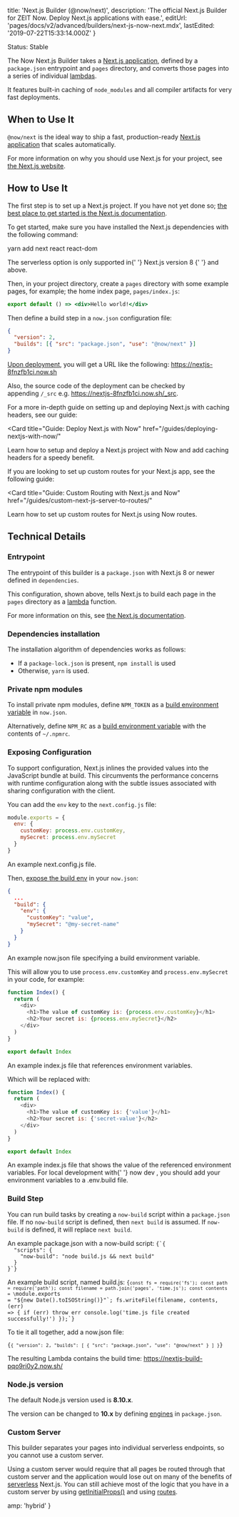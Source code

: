 
  title: 'Next.js Builder (@now/next)',
  description:
    'The official Next.js Builder for ZEIT Now. Deploy Next.js applications with ease.',
  editUrl: 'pages/docs/v2/advanced/builders/next-js-now-next.mdx',
  lastEdited: '2019-07-22T15:33:14.000Z'
}

<Tag>Status: Stable</Tag>

The Now Next.js Builder takes a [Next.js application](https://nextjs.org), defined by a `package.json` entrypoint and `pages` directory, and converts those pages into a series of individual [lambdas](/docs/v2/deployments/concepts/lambdas).

It features built-in caching of `node_modules` and all compiler artifacts for very fast deployments.

## When to Use It

`@now/next` is the ideal way to ship a fast, production-ready [Next.js application](https://nextjs.org) that scales automatically.

For more information on why you should use Next.js for your project, see [the Next.js website](https://nextjs.org).

## How to Use It

The first step is to set up a Next.js project. If you have not yet done so; [the best place to get started is the Next.js documentation](https://nextjs.org/docs/#setup).

To get started, make sure you have installed the Next.js dependencies with the following command:

<TerminalInput>yarn add next react react-dom</TerminalInput>

<Note>
  The serverless option is only supported in{' '}
  <GenericLink href="https://nextjs.org/blog/next-8/#serverless-nextjs">
    Next.js version 8
  </GenericLink>{' '}
  and above.
</Note>

Then, in your project directory, create a `pages` directory with some example pages, for example; the home index page, `pages/index.js`:

```jsx
export default () => <div>Hello world!</div>
```

Then define a build step in a `now.json` configuration file:

```json
{
  "version": 2,
  "builds": [{ "src": "package.json", "use": "@now/next" }]
}
```

[Upon deployment](/docs/v2/deployments/basics), you will get a URL like the following: <https://nextjs-8fnzfb1ci.now.sh>

Also, the source code of the deployment can be checked by appending `/_src` e.g. <https://nextjs-8fnzfb1ci.now.sh/_src>.

For a more in-depth guide on setting up and deploying Next.js with caching headers, see our guide:

<Card
  title="Guide: Deploy Next.js with Now"
  href="/guides/deploying-nextjs-with-now/"
>
  Learn how to setup and deploy a Next.js project with Now and add caching
  headers for a speedy benefit.
</Card>

If you are looking to set up custom routes for your Next.js app, see the following guide:

<Card
  title="Guide: Custom Routing with Next.js and Now"
  href="/guides/custom-next-js-server-to-routes/"
>
  Learn how to set up custom routes for Next.js using Now routes.
</Card>

## Technical Details

### Entrypoint

The entrypoint of this builder is a `package.json` with Next.js 8 or newer defined in `dependencies`.

This configuration, shown above, tells Next.js to build each page in the `pages` directory as a [lambda](/docs/v2/deployments/concepts/lambdas/) function.

For more information on this, see [the Next.js documentation](https://github.com/zeit/next.js#serverless-deployment).

### Dependencies installation

The installation algorithm of dependencies works as follows:

- If a `package-lock.json` is present, `npm install` is used
- Otherwise, `yarn` is used.

### Private npm modules

To install private npm modules, define `NPM_TOKEN` as a [build environment variable](/docs/v2/deployments/configuration#build.env) in `now.json`.

Alternatively, define `NPM_RC` as a [build environment variable](/docs/v2/deployments/configuration#build.env) with the contents of `~/.npmrc`.

### Exposing Configuration

To support configuration, Next.js inlines the provided values into the JavaScript bundle at build. This circumvents the performance concerns with runtime configuration along with the subtle issues associated with sharing configuration with the client.

You can add the `env` key to the `next.config.js` file:

```js
module.exports = {
  env: {
    customKey: process.env.customKey,
    mySecret: process.env.mySecret
  }
}
```

<Caption>
  An example <InlineCode>next.config.js</InlineCode> file.
</Caption>

Then, [expose the build env](/docs/v2/deployments/environment-variables-and-secrets) in your `now.json`:

```json
{
  ...
  "build": {
    "env": {
      "customKey": "value",
      "mySecret": "@my-secret-name"
    }
  }
}
```

<Caption>
  An example <InlineCode>now.json</InlineCode> file specifying a build
  environment variable.
</Caption>

This will allow you to use `process.env.customKey` and `process.env.mySecret` in your code, for example:

```js
function Index() {
  return (
    <div>
      <h1>The value of customKey is: {process.env.customKey}</h1>
      <h2>Your secret is: {process.env.mySecret}</h2>
    </div>
  )
}

export default Index
```

<Caption>
  An example <InlineCode>index.js</InlineCode> file that references environment
  variables.
</Caption>

Which will be replaced with:

```js
function Index() {
  return (
    <div>
      <h1>The value of customKey is: {'value'}</h1>
      <h2>Your secret is: {'secret-value'}</h2>
    </div>
  )
}

export default Index
```

<Caption>
  An example <InlineCode>index.js</InlineCode> file that shows the value of the
  referenced environment variables.
</Caption>

<Note>
  For local development with{' '}
  <GenericLink href="https://zeit.co/docs/v2/development/basics">
    now dev
  </GenericLink>
  , you should add your <GenericLink href="https://zeit.co/docs/v2/development/environment-variables/#using-a-.env.build-file">
    environment variables
  </GenericLink> to a <InlineCode>.env.build</InlineCode> file.
</Note>

### Build Step

You can run build tasks by creating a `now-build` script within a `package.json` file. If no `now-build` script is defined, then `next build` is assumed. If `now-build` is defined, it will replace `next build`.

<Example>
<span>An example <InlineCode>package.json</InlineCode> with a <InlineCode>now-build</InlineCode> script:</span>
<Code lang="json">{`{
  "scripts": {
    "now-build": "node build.js && next build"
  }
}`}</Code>

<span>An example build script, named <InlineCode>build.js</InlineCode>:</span>
<Code lang="javascript">{`const fs = require('fs');
const path = require('path');
const filename = path.join('pages', 'time.js');
const contents = \`module.exports = "\${new Date().toISOString()}"\`;
fs.writeFile(filename, contents, (err) => {
  if (err) throw err
  console.log('time.js file created successfully!')
});`}</Code>

<span>
  To tie it all together, add a <InlineCode>now.json</InlineCode> file:
</span>

<Code lang="json">{`{
  "version": 2,
  "builds": [
    { "src": "package.json", "use": "@now/next" }
  ]
}`}</Code>

The resulting Lambda contains the build time: <https://nextjs-build-pqo9ri0y2.now.sh/>

</Example>

### Node.js version

The default Node.js version used is **8.10.x**.

The version can be changed to **10.x** by defining [engines](https://docs.npmjs.com/files/package.json#engines) in `package.json`.

### Custom Server

This builder separates your pages into individual serverless endpoints, so you cannot use a custom server.

Using a custom server would require that all pages be routed through that custom server and the application would lose out on many of the benefits of [serverless](/docs/v2/deployments/concepts/lambdas/) Next.js. You can still achieve most of the logic that you have in a custom server by using [getInitialProps()](https://nextjs.org/docs/#fetching-data-and-component-lifecycle) and using [routes](/docs/v2/deployments/configuration/#routes).


  amp: 'hybrid'
}
